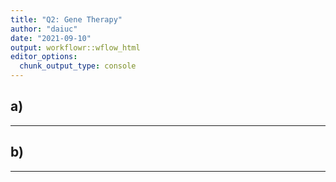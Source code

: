 ```yaml
---
title: "Q2: Gene Therapy"
author: "daiuc"
date: "2021-09-10"
output: workflowr::wflow_html
editor_options:
  chunk_output_type: console
---
```


## a)



---


## b)


---


